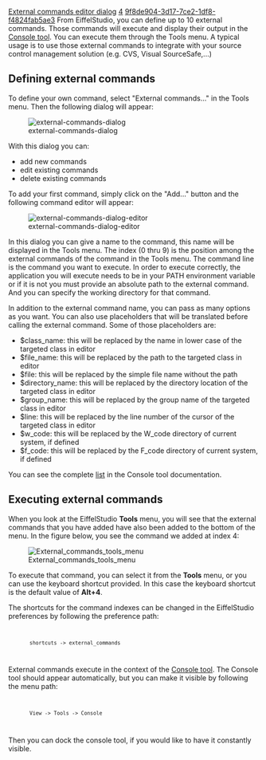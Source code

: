 [[Property:title|External commands editor dialog]]
[[Property:weight|4]]
[[Property:uuid|9f8de904-3d17-7ce2-1df8-f4824fab5ae3]]
From EiffelStudio, you can define up to 10 external commands. Those commands will execute and display their output in the [[Console tool]]. You can execute them through the Tools menu. A typical usage is to use those external commands to integrate with your source control management solution (e.g. CVS, Visual SourceSafe,...)


==Defining external commands==

To define your own command, select "External commands..." in the Tools menu. Then the following dialog will appear:


[[Image:external-commands-dialog]]  


With this dialog you can:
* add new commands
* edit existing commands
* delete existing commands

To add your first command, simply click on the "Add..." button and the following command editor will appear:


[[Image:external-commands-dialog-editor]]  


In this dialog you can give a name to the command, this name will be displayed in the Tools menu. The index (0 thru 9) is the position among the external commands of the command in the Tools menu. The command line is the command you want to execute. In order to execute correctly, the application you will execute needs to be in your PATH environment variable or if it is not you must provide an absolute path to the external command. And you can specify the working directory for that command.

In addition to the external command name, you can pass as many options as you want. You can also use placeholders that will be translated before calling the external command. Some of those placeholders are:
* $class_name: this will be replaced by the name in lower case of the targeted class in editor
* $file_name: this will be replaced by the path to the targeted class in editor
* $file: this will be replaced by the simple file name without the path
* $directory_name: this will be replaced by the directory location of the targeted class in editor
* $group_name: this will be replaced by the group name of the targeted class in editor
* $line: this will be replaced by the line number of the cursor of the targeted class in editor
* $w_code: this will be replaced by the W_code directory of current system, if defined
* $f_code: this will be replaced by the F_code directory of current system, if defined
You can see the complete [[Console tool#Placeholders|list]] in the Console tool documentation.

==Executing external commands==

When you look at the EiffelStudio '''Tools''' menu, you will see that the external commands that you have added have also been added to the bottom of the menu. In the figure below, you see the command we added at index 4:


[[Image:External commands tools menu]]


To execute that command, you can select it from the '''Tools''' menu, or you can use the keyboard shortcut provided. In this case the keyboard shortcut is the default value of '''Alt+4'''. 

The shortcuts for the command indexes can be changed in the EiffelStudio preferences by following the preference path:
<code>
        shortcuts -> external_commands
</code>

External commands execute in the context of the [[Console tool]]. The Console tool should appear automatically, but you can make it visible by following the menu path:
<code lang="text">
        View -> Tools -> Console
</code> 
Then you can dock the console tool, if you would like to have it constantly visible.



